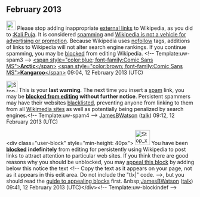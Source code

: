 <article id="38439386" title=User talk:DILKHUSH MISHRA>
	<talkpage id="38439386" title="User talk:DILKHUSH MISHRA">
== February 2013 ==
[[Image:Ambox warning pn.svg|25px|alt=|link=]] Please stop adding inappropriate [[Wikipedia:External links|external links]] to Wikipedia, as you did to [[:Kali Puja]]. It is considered [[Wikipedia:Spam|spamming]] and [[Wikipedia:What Wikipedia is not#ADVERTISING|Wikipedia is not a vehicle for advertising or promotion]]. Because Wikipedia uses [[nofollow]] tags, additions of links to Wikipedia will not alter search engine rankings. If you continue spamming, you may be [[Wikipedia:Blocking policy|blocked]] from editing Wikipedia. [[Category:User talk pages with Uw-spam3 notices|{{PAGENAME}}]]&lt;!-- Template:uw-spam3 --&gt; [[User:Arctic Kangaroo|&lt;span style=&quot;color:blue; font-family:Comic Sans MS&quot;&gt;'''Arctic'''&lt;/span&gt;]] [[User talk:Arctic Kangaroo|&lt;span style=&quot;color:brown; font-family:Comic Sans MS&quot;&gt;'''Kangaroo'''&lt;/span&gt;]] 09:04, 12 February 2013 (UTC)

[[Image:Stop hand nuvola.svg|30px|alt=|link=]] This is your '''last warning'''. The next time you insert a [[Wikipedia:Spam|spam]] link, you may be '''[[Wikipedia:Blocking policy|blocked from editing]] without further notice'''. Persistent spammers may have their websites [[Wikipedia:Spam blacklist|blacklisted]], preventing anyone from linking to them from all [[foundation:Our projects|Wikimedia sites]] as well as potentially being penalized by search engines.[[Category:User talk pages with Uw-spam4 notices|{{PAGENAME}}]]&lt;!-- Template:uw-spam4 --&gt; [[User:JamesBWatson|JamesBWatson]] ([[User talk:JamesBWatson|talk]]) 09:12, 12 February 2013 (UTC)

&lt;div class=&quot;user-block&quot; style=&quot;min-height: 40px&quot;&gt; [[Image:Stop x nuvola.svg|40px|left|alt=|link=]] You have been '''[[Wikipedia:Blocking policy|blocked]]''' '''indefinitely''' from editing for persistently using Wikipedia to post links to attract attention to particular web sites.   If you think there are good reasons why you should be unblocked, you may [[Wikipedia:Appealing a block|appeal this block]] by adding below this notice the text &lt;!-- Copy the text as it appears on your page, not as it appears in this edit area. Do not include the &quot;tlx|&quot; code. --&gt;{{tlx|unblock|2=reason=''Your reason here &amp;#126;&amp;#126;&amp;#126;&amp;#126;''}}, but you should read the [[Wikipedia:Guide to appealing blocks|guide to appealing blocks]] first. &amp;nbsp;[[User:JamesBWatson|JamesBWatson]] ([[User talk:JamesBWatson|talk]]) 09:41, 12 February 2013 (UTC)&lt;/div&gt;&lt;!-- Template:uw-blockindef --&gt;
	</talkpage>
</article>